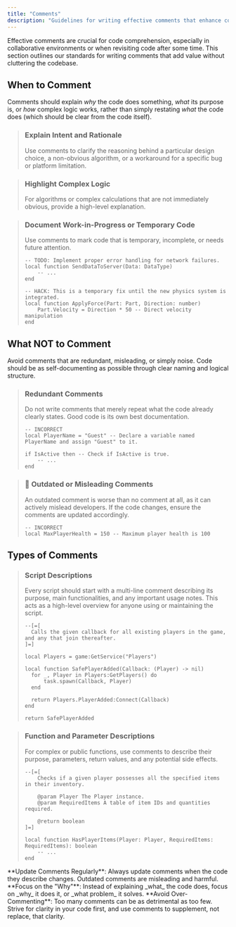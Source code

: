 ```yaml
---
title: "Comments"
description: "Guidelines for writing effective comments that enhance code understanding without being redundant or misleading."
---
```


Effective comments are crucial for code comprehension, especially in collaborative environments or when revisiting code after some time. This section outlines our standards for writing comments that add value without cluttering the codebase.

## When to Comment

Comments should explain _why_ the code does something, _what_ its purpose is, or _how_ complex logic works, rather than simply restating _what_ the code does (which should be clear from the code itself).

> ### **Explain Intent and Rationale**
>
> Use comments to clarify the reasoning behind a particular design choice, a non-obvious algorithm, or a workaround for a specific bug or platform limitation.

> ### **Highlight Complex Logic**
>
> For algorithms or complex calculations that are not immediately obvious, provide a high-level explanation.

> ### **Document Work-in-Progress or Temporary Code**
>
> Use comments to mark code that is temporary, incomplete, or needs future attention.
>
> ```luau
> -- TODO: Implement proper error handling for network failures.
> local function SendDataToServer(Data: DataType)
>     -- ...
> end
> 
> -- HACK: This is a temporary fix until the new physics system is integrated.
> local function ApplyForce(Part: Part, Direction: number)
>     Part.Velocity = Direction * 50 -- Direct velocity manipulation
> end
> ```

## What NOT to Comment

Avoid comments that are redundant, misleading, or simply noise. Code should be as self-documenting as possible through clear naming and logical structure.

> ### **Redundant Comments**
>
> Do not write comments that merely repeat what the code already clearly states. Good code is its own best documentation.
>
> ```luau
> -- INCORRECT
> local PlayerName = "Guest" -- Declare a variable named PlayerName and assign "Guest" to it.
> 
> if IsActive then -- Check if IsActive is true.
>     -- ...
> end
> ```

> ### 🚫 **Outdated or Misleading Comments**
>
> An outdated comment is worse than no comment at all, as it can actively mislead developers. If the code changes, ensure the comments are updated accordingly.
>
> ```luau
> -- INCORRECT
> local MaxPlayerHealth = 150 -- Maximum player health is 100
> ```

## Types of Comments

> ### **Script Descriptions**
>
> Every script should start with a multi-line comment describing its purpose, main functionalities, and any important usage notes. This acts as a high-level overview for anyone using or maintaining the script.
>
> ```luau
> --[=[
> 	Calls the given callback for all existing players in the game, and any that join thereafter.
> ]=]
> 
> local Players = game:GetService("Players")
> 
> local function SafePlayerAdded(Callback: (Player) -> nil)
> 	for _, Player in Players:GetPlayers() do
> 		task.spawn(Callback, Player)
> 	end
> 
> 	return Players.PlayerAdded:Connect(Callback)
> end
> 
> return SafePlayerAdded
> ```

> ### **Function and Parameter Descriptions**
>
> For complex or public functions, use comments to describe their purpose, parameters, return values, and any potential side effects.
>
> ```luau
> --[=[
>     Checks if a given player possesses all the specified items in their inventory.
> 
>     @param Player The Player instance.
>     @param RequiredItems A table of item IDs and quantities required.
> 
>     @return boolean
> ]=]
> 
> local function HasPlayerItems(Player: Player, RequiredItems: RequiredItems): boolean
>     -- ...
> end
> ```

<Note>
  **Update Comments Regularly**: Always update comments when the code they describe changes. Outdated comments are misleading and harmful.
</Note>

<Tip>
  **Focus on the "Why"**: Instead of explaining _what_ the code does, focus on _why_ it does it, or _what problem_ it solves.
</Tip>

<Warning>
  **Avoid Over-Commenting**: Too many comments can be as detrimental as too few. Strive for clarity in your code first, and use comments to supplement, not replace, that clarity.
</Warning>